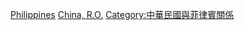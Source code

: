 [[Category:中華民國邊界|Philippines]]
[[Category:菲律賓邊界|China, R.O.]]
[[Category:中華民國與菲律賓關係|Category:中華民國與菲律賓關係]]
